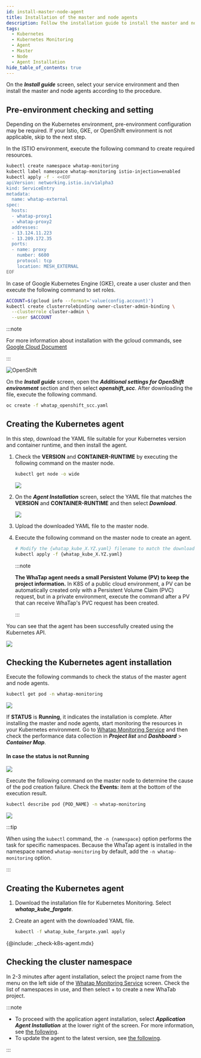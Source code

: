 ```yaml
---
id: install-master-node-agent
title: Installation of the master and node agents
description: Follow the installation guide to install the master and node agents.
tags:
  - Kubernetes
  - Kubernetes Monitoring
  - Agent
  - Master
  - Node
  - Agent Installation
hide_table_of_contents: true
---
```



On the **_Install guide_** screen, select your service environment and then install the master and node agents according to the procedure. 

<Tabs groupId='k8stype'>

<TabItem value='kubernetes' label='KUBERNETES' default>

## Pre-environment checking and setting

Depending on the Kubernetes environment, pre-environment configuration may be required. If your Istio, GKE, or OpenShift environment is not applicable, skip to the next step.

<Tabs>

<TabItem value='istio' label='ISTIO environment' default>

In the ISTIO environment, execute the following command to create required resources.

```bash title='SH'
kubectl create namespace whatap-monitoring
kubectl label namespace whatap-monitoring istio-injection=enabled
kubectl apply -f - <<EOF
apiVersion: networking.istio.io/v1alpha3
kind: ServiceEntry
metadata:
  name: whatap-external
spec:
  hosts:
  - whatap-proxy1
  - whatap-proxy2
  addresses:
  - 13.124.11.223
  - 13.209.172.35
  ports:
  - name: proxy
    number: 6600
    protocol: tcp
    location: MESH_EXTERNAL
EOF
```

</TabItem>

<TabItem value='gke' label='GKE Environment'>

In case of Google Kubernetes Engine (GKE), create a user cluster and then execute the following command to set roles.

```bash
ACCOUNT=$(gcloud info --format='value(config.account)')
kubectl create clusterrolebinding owner-cluster-admin-binding \
  --clusterrole cluster-admin \
  --user $ACCOUNT
```

:::note

For more information about installation with the gcloud commands, see [Google Cloud Document](https://cloud.google.com/sdk/docs/install)

:::

</TabItem>

<TabItem value='openshift' label='OpenShift Environment'>

![OpenShift](/img/kube-install-openshift.png)

On the **_Install guide_** screen, open the **_Additional settings for OpenShift environment_** section and then select **_openshift_scc_**. After downloading the file, execute the following command.

```bash
oc create -f whatap_openshift_scc.yaml
```

</TabItem>

</Tabs>

## Creating the Kubernetes agent

In this step, download the YAML file suitable for your Kubernetes version and container runtime, and then install the agent.

1.  Check the **VERSION** and **CONTAINER-RUNTIME** by executing the following command on the master node.

    ```bash
    kubectl get node -o wide
    ```

    ![](/img/k8s-check-version.svg)

2.  On the **_Agent Installation_** screen, select the YAML file that matches the **VERSION** and **CONTAINER-RUNTIME** and then select **_Download_**.

    ![](/img/k8s-download-yaml.png)

3.  Upload the downloaded YAML file to the master node.

4.  Execute the following command on the master node to create an agent. 

    ```bash
    # Modify the {whatap_kube_X.YZ.yaml} filename to match the downloaded filename.
    kubectl apply -f {whatap_kube_X.YZ.yaml}
    ```

    :::note

    **The WhaTap agent needs a small Persistent Volume (PV) to keep the project information.** In K8S of a public cloud environment, a PV can be automatically created only with a Persistent Volume Claim (PVC) request, but in a private environment, execute the command after a PV that can receive WhaTap's PVC request has been created.

    :::

You can see that the agent has been successfully created using the Kubernetes API.

![](/img/k8s-install-agent-check.svg)

## Checking the Kubernetes agent installation

Execute the following commands to check the status of the master agent and node agents.

```bash
kubectl get pod -n whatap-monitoring
```

![](/img/k8s-check-running-agent-monitoring.svg)

If **STATUS** is **Running**, it indicates the installation is complete. After installing the master and node agents, start monitoring the resources in your Kubernetes environment. Go to [Whatap Monitoring Service](https://service.whatap.io) and then check the performance data collection in **_Project list_** and **_Dashboard_** > **_Container Map_**.

#### In case the status is not Running

![](/img/k8s-not-running-agent-monitoring.svg)

Execute the following command on the master node to determine the cause of the pod creation failure. Check the **Events:** item at the bottom of the execution result.

```bash
kubectl describe pod {POD_NAME} -n whatap-monitoring
```

![](/img/k8s-check-install-fail.svg)

:::tip

When using the `kubectl` command, the `-n {namespace}` option performs the task for specific namespaces. Because the WhaTap agent is installed in the namespace named `whatap-monitoring` by default, add the `-n whatap-monitoring` option.

:::

</TabItem>

<TabItem value='eksfragate' label='EKS Fargate'>

## Creating the Kubernetes agent

1.  Download the installation file for Kubernetes Monitoring. Select **_whatap_kube_fargate_**.

2.  Create an agent with the downloaded YAML file.

    ```bash
    kubectl -f whatap_kube_fargate.yaml apply
    ```

{@include: _check-k8s-agent.mdx}

## Checking the cluster namespace

In 2-3 minutes after agent installation, select the project name from the menu on the left side of the [Whatap Monitoring Service](https://service.whatap.io) screen. Check the list of namespaces in use, and then select + to create a new WhaTab project.

</TabItem>

</Tabs>

:::note

-   To proceed with the application agent installation, select **_Application Agent Installation_** at the lower right of the screen. For more information, see [the following](install-application-agent).
-   To update the agent to the latest version, see [the following](agent-update).

:::
